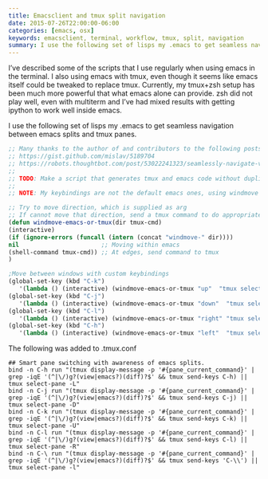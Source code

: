 ```yaml
---
title: Emacsclient and tmux split navigation
date: 2015-07-26T22:00:00-06:00
categories: [emacs, osx]
keywords: emacsclient, terminal, workflow, tmux, split, navigation
summary: I use the following set of lisps my .emacs to get seamless navigation between emacs splits and tmux panes ...
---
```


I've described some of the scripts that I use regularly when using emacs in the terminal. I also using emacs with tmux, even though it seems like emacs itself could be tweaked to replace tmux. Currently, my tmux+zsh setup has been much more powerful that what emacs alone can provide. zsh did not play well, even with multiterm and I've had mixed results with getting ipython to work well inside emacs.

I use the following set of lisps my .emacs to get seamless navigation between emacs splits and tmux panes.

```lisp
;; Many thanks to the author of and contributors to the following posts:
;; https://gist.github.com/mislav/5189704
;; https://robots.thoughtbot.com/post/53022241323/seamlessly-navigate-vim-and-tmux-splits
;;
;; TODO: Make a script that generates tmux and emacs code without duplication
;;
;; NOTE: My keybindings are not the default emacs ones, using windmove

;; Try to move direction, which is supplied as arg
;; If cannot move that direction, send a tmux command to do appropriate move
(defun windmove-emacs-or-tmux(dir tmux-cmd)
(interactive)
(if (ignore-errors (funcall (intern (concat "windmove-" dir))))
nil                       ;; Moving within emacs
(shell-command tmux-cmd)) ;; At edges, send command to tmux
)

;Move between windows with custom keybindings
(global-set-key (kbd "C-k")
   '(lambda () (interactive) (windmove-emacs-or-tmux "up"  "tmux select-pane -U")))
(global-set-key (kbd "C-j")
   '(lambda () (interactive) (windmove-emacs-or-tmux "down"  "tmux select-pane -D")))
(global-set-key (kbd "C-l")
   '(lambda () (interactive) (windmove-emacs-or-tmux "right" "tmux select-pane -R")))
(global-set-key (kbd "C-h")
   '(lambda () (interactive) (windmove-emacs-or-tmux "left"  "tmux select-pane -L")))
```

The following was added to .tmux.conf

```tmux
## Smart pane switching with awareness of emacs splits.
bind -n C-h run "(tmux display-message -p '#{pane_current_command}' | grep -iqE '(^|\/)g?(view|emacs?)(diff)?$' && tmux send-keys C-h) || tmux select-pane -L"
bind -n C-j run "(tmux display-message -p '#{pane_current_command}' | grep -iqE '(^|\/)g?(view|emacs?)(diff)?$' && tmux send-keys C-j) || tmux select-pane -D"
bind -n C-k run "(tmux display-message -p '#{pane_current_command}' | grep -iqE '(^|\/)g?(view|emacs?)(diff)?$' && tmux send-keys C-k) || tmux select-pane -U"
bind -n C-l run "(tmux display-message -p '#{pane_current_command}' | grep -iqE '(^|\/)g?(view|emacs?)(diff)?$' && tmux send-keys C-l) || tmux select-pane -R"
bind -n C-\ run "(tmux display-message -p '#{pane_current_command}' | grep -iqE '(^|\/)g?(view|emacs?)(diff)?$' && tmux send-keys 'C-\\') || tmux select-pane -l"
```
